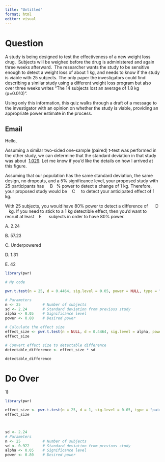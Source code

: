 ```yaml
---
title: "Untitled"
format: html
editor: visual
---
```


# Question

A study is being designed to test the effectiveness of a new weight loss drug.  Subjects will be weighed before the drug is administered and again three weeks afterward.  The researcher wants the study to be sensitive enough to detect a weight loss of about 1 kg, and needs to know if the study is viable with 25 subjects. The only paper the investigators could find describing a similar study using a different weight loss program but also over three weeks writes “The 14 subjects lost an average of 1.8 kg (p=0.010)”. 

Using only this information, this quiz walks through a draft of a message to the investigator with an opinion on whether the study is viable, providing an appropriate power estimate in the process. 

## Email

Hello,

Assuming a similar two-sided one-sample (paired) t-test was performed in the other study, we can determine that the standard deviation in that study was about  [1.029]{.underline}. Let me know if you’d like the details on how I arrived at this figure.

Assuming that our population has the same standard deviation, the same design, no dropouts, and a 5% significance level, your proposed study with 25 participants has     B   % power to detect a change of 1 kg. Therefore, your proposed study would be    C     to detect your anticipated effect of 1 kg.

With 25 subjects, you would have 80% power to detect a difference of      D     kg. If you need to stick to a 1 kg detectible effect, then you’d want to recruit at least    E      subjects in order to have 80% power.

A. 2.24

B. 57.23

C. Underpowered

D. 1.31

E. 42

```r
library(pwr)
```

```r

# My code

pwr.t.test(n = 25, d = 0.4464, sig.level = 0.05, power = NULL, type = "paired")

# Parameters
n <- 25          # Number of subjects
sd <- 2.24       # Standard deviation from previous study
alpha <- 0.05    # Significance level
power <- 0.80    # Desired power

# Calculate the effect size
effect_size <- pwr.t.test(n = NULL, d = 0.4464, sig.level = alpha, power= .80, type = "paired")$d
effect_size

# Convert effect size to detectable difference
detectable_difference <- effect_size * sd

detectable_difference

```

# Do Over

1\)

```r
library(pwr)
```

```r
effect_size <- pwr.t.test(n = 25, d = 1, sig.level = 0.05, type = "paired")
effect_size



sd <- 2.24
# Parameters
n <- 25          # Number of subjects
sd <- 0.922      # Standard deviation from previous study
alpha <- 0.05    # Significance level
power <- 0.80    # Desired power

```
